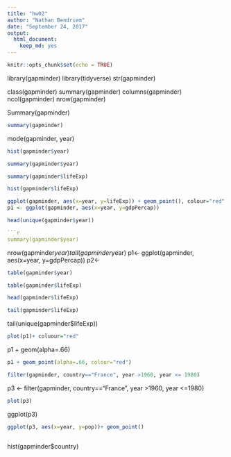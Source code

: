 ```yaml
---
title: "hw02"
author: "Nathan Bendriem"
date: "September 24, 2017"
output: 
  html_document: 
    keep_md: yes
---
```


```r
knitr::opts_chunk$set(echo = TRUE)
```

library(gapminder)
library(tidyverse)
str(gapminder)

class(gapminder)
summary(gapminder)
columns(gapminder)
ncol(gapminder)
nrow(gapminder)

Summary(gapminder)
```r
summary(gapminder)
```
mode(gapminder, year)
```r
hist(gapminder$year)
```
```r
summary(gapminder$year)
```
```r
summary(gapminder$lifeExp)
```
```r
hist(gapminder$lifeExp)
```
```r
ggplot(gapminder, aes(x=year, y=lifeExp)) + geom_point(), colour="red"
p1 <- ggplot(gapminder, aes(x=year, y=gdpPercap))
```

```r
head(unique(gapminder$year))
```
```r
```r
summary(gapminder$year)
```
nrow(gapminder$year)
tail(gapminder$year)
p1<- ggplot(gapminder, aes(x=year, y=gdpPercap))
p2<- 
```r
table(gapminder$year)
```
```r
table(gapminder$lifeExp)
```
```r
head(gapminder$lifeExp)
```
```r
tail(gapminder$lifeExp)
```
tail(unique(gapminder$lifeExp))
```r
plot(p1)+ coluour="red"
```
p1 + geom(alpha=.66)
```r
p1 + geom_point(alpha=.66, colour="red")
```
```r
filter(gapminder, country=="France", year >1960, year <= 1980)
```
p3 <- filter(gapminder, country=="France", year >1960, year <=1980)

```r
plot(p3)
```
ggplot(p3)

```r
ggplot(p3, aes(x=year, y=pop))+ geom_point()
```
```r
```
hist(gapminder$country)
